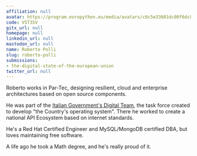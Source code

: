 ```yaml
---
affiliation: null
avatar: https://program.europython.eu/media/avatars/c6c5e33601dc00f6dc863f768e8e5687_buJezj1.jpg
code: VST3SV
gitx_url: null
homepage: null
linkedin_url: null
mastodon_url: null
name: Roberto Polli
slug: roberto-polli
submissions:
- the-digital-state-of-the-european-union
twitter_url: null
---
```


Roberto works in Par-Tec, designing resilient, cloud and enterprise architectures based on open source components.

He was part of the [Italian Government's Digital Team](https://teamdigitale.governo.it/en/mission), the task force created to develop "the Country's operating system". There he worked to create a national API Ecosystem based on internet standards.

He's a Red Hat Certified Engineer and MySQL/MongoDB certified DBA, but loves maintaining free software.

A life ago he took a Math degree, and he's really proud of it.

